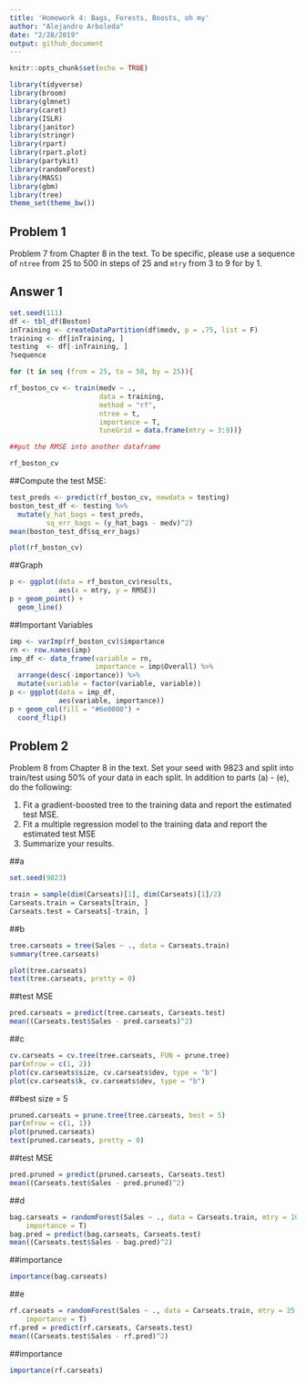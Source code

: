 ```yaml
---
title: 'Homework 4: Bags, Forests, Boosts, oh my'
author: "Alejandro Arboleda"
date: "2/28/2019"
output: github_document
---
```


```r
knitr::opts_chunk$set(echo = TRUE)
```
```r
library(tidyverse)
library(broom)
library(glmnet)
library(caret)
library(ISLR)
library(janitor)
library(stringr)
library(rpart)
library(rpart.plot)
library(partykit)
library(randomForest)
library(MASS)
library(gbm)
library(tree)
theme_set(theme_bw())
```
## Problem 1

Problem 7 from Chapter 8 in the text. To be specific, please use a sequence of
`ntree` from 25 to 500 in steps of 25 and `mtry` from 3 to 9 for by 1. 

## Answer 1
```r
set.seed(111)
df <- tbl_df(Boston)
inTraining <- createDataPartition(df$medv, p = .75, list = F)
training <- df[inTraining, ]
testing  <- df[-inTraining, ]
?sequence

for (t in seq (from = 25, to = 50, by = 25)){

rf_boston_cv <- train(medv ~ ., 
                      data = training,
                      method = "rf",
                      ntree = t,
                      importance = T,
                      tuneGrid = data.frame(mtry = 3:9))}

##put the RMSE into another dataframe

rf_boston_cv
```

##Compute the test MSE:

```r
test_preds <- predict(rf_boston_cv, newdata = testing)
boston_test_df <- testing %>%
  mutate(y_hat_bags = test_preds,
         sq_err_bags = (y_hat_bags - medv)^2)
mean(boston_test_df$sq_err_bags)
```
```r
plot(rf_boston_cv)
```

##Graph

```r
p <- ggplot(data = rf_boston_cv$results,
            aes(x = mtry, y = RMSE))
p + geom_point() +
  geom_line()
```

##Important Variables

```r
imp <- varImp(rf_boston_cv)$importance
rn <- row.names(imp)
imp_df <- data_frame(variable = rn, 
                     importance = imp$Overall) %>%
  arrange(desc(-importance)) %>%
  mutate(variable = factor(variable, variable))
p <- ggplot(data = imp_df,
            aes(variable, importance))
p + geom_col(fill = "#6e0000") +
  coord_flip()
```

## Problem 2

Problem 8 from Chapter 8 in the text. Set your seed with 9823 and split into 
train/test using 50\% of your data in each split. In addition to 
parts (a) - (e), do the following:

1. Fit a gradient-boosted tree to the training data and report the estimated 
test MSE. 
2. Fit a multiple regression model to the training data and report the 
estimated test MSE
3. Summarize your results. 

##a
```r
set.seed(9823)

train = sample(dim(Carseats)[1], dim(Carseats)[1]/2)
Carseats.train = Carseats[train, ]
Carseats.test = Carseats[-train, ]
```
##b
```r
tree.carseats = tree(Sales ~ ., data = Carseats.train)
summary(tree.carseats)
```

```r
plot(tree.carseats)
text(tree.carseats, pretty = 0)
```
##test MSE
```r
pred.carseats = predict(tree.carseats, Carseats.test)
mean((Carseats.test$Sales - pred.carseats)^2)
```
##c
```r
cv.carseats = cv.tree(tree.carseats, FUN = prune.tree)
par(mfrow = c(1, 2))
plot(cv.carseats$size, cv.carseats$dev, type = "b")
plot(cv.carseats$k, cv.carseats$dev, type = "b")
```
##best size = 5
```r
pruned.carseats = prune.tree(tree.carseats, best = 5)
par(mfrow = c(1, 1))
plot(pruned.carseats)
text(pruned.carseats, pretty = 0)
```
##test MSE
```r
pred.pruned = predict(pruned.carseats, Carseats.test)
mean((Carseats.test$Sales - pred.pruned)^2)
```
##d
```r
bag.carseats = randomForest(Sales ~ ., data = Carseats.train, mtry = 10, ntree = 500, 
    importance = T)
bag.pred = predict(bag.carseats, Carseats.test)
mean((Carseats.test$Sales - bag.pred)^2)
```
##importance
```r
importance(bag.carseats)
```
##e
```r
rf.carseats = randomForest(Sales ~ ., data = Carseats.train, mtry = 25, ntree = 500, 
    importance = T)
rf.pred = predict(rf.carseats, Carseats.test)
mean((Carseats.test$Sales - rf.pred)^2)
```
##importance
```r
importance(rf.carseats)
```

